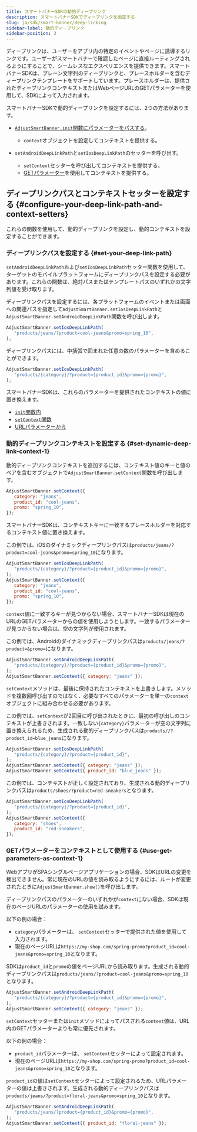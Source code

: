 ```yaml
---
title: スマートバナーSDKの動的ディープリンク
description: スマートバナーSDKでディープリンクを設定する
slug: ja/sdk/smart-banner/deep-linking
sidebar-label: 動的ディープリンク
sidebar-position: 3
---
```


ディープリンクは、ユーザーをアプリ内の特定のイベントやページに誘導するリンクです。ユーザーがスマートバナーで確認したページに直接ルーティングされるようにすることで、シームレスなエクスペリエンスを提供できます。スマートバナーSDKは、プレーン文字列のディープリンクと、プレースホルダーを含むディープリンクテンプレートをサポートしています。プレースホルダーは、提供されたディープリンクコンテキストまたはWebページURLのGETパラメーターを使用して、SDKによって入力されます。

スマートバナーSDKで動的ディープリンクを設定するには、2つの方法があります。

- [`AdjustSmartBanner.init`関数にパラメーターをパスする](/ja/sdk/smart-banner/init-options#configure-deep-links)。

   - `context`オブジェクトを設定してコンテキストを提供する。

- `setAndroidDeepLinkPath`と`setIosDeepLinkPath`のセッターを呼び出す。
   - `setContext`セッターを呼び出してコンテキストを提供する。
   - [GETパラメーター](#deeplink-context-urlparams)を使用してコンテキストを提供する。

## ディープリンクパスとコンテキストセッターを設定する \{\#configure\-your\-deep\-link\-path\-and\-context\-setters\}

これらの関数を使用して、動的ディープリンクを設定し、動的コンテキストを設定することができます。

### ディープリンクパスを設定する {#set-your-deep-link-path}

`setAndroidDeepLinkPath`および`setIosDeepLinkPath`セッター関数を使用して、ターゲットのモバイルプラットフォームにディープリンクパスを設定する必要があります。これらの関数は、絶対パスまたはテンプレートパスのいずれかの文字列値を受け取ります。

ディープリンクパスを設定するには、各プラットフォームのイベントまたは画面への関連パスを指定して`AdjustSmartBanner.setIosDeepLinkPath`と`AdjustSmartBanner.setAndroidDeepLinkPath`関数を呼び出します。

```js
AdjustSmartBanner.setIosDeepLinkPath(
   "products/jeans/?product=cool-jeans&promo=spring_10",
);
```

ディープリンクパスには、中括弧で囲まれた任意の数のパラメーターを含めることができます。

```js
AdjustSmartBanner.setIosDeepLinkPath(
   "products/{category}/?product={product_id}&promo={promo}",
);
```

スマートバナーSDKは、これらのパラメーターを提供されたコンテキストの値に置き換えます。

- [`init`関数内](/ja/sdk/smart-banner/init-options#configure-deep-links)
- [`setContext`関数](#set-deep-link-context)
- [URLパラメーターから](#use-get-parameters-as-context)

### 動的ディープリンクコンテキストを設定する {#set-dynamic-deep-link-context-1}

動的ディープリンクコンテキストを追加するには、コンテキスト値のキーと値のペアを含むオブジェクトで`AdjustSmartBanner.setContext`関数を呼び出します。

```js
AdjustSmartBanner.setContext({
   category: "jeans",
   product_id: "cool-jeans",
   promo: "spring_10",
});
```

スマートバナーSDKは、コンテキストキーに一致するプレースホルダーを対応するコンテキスト値に置き換えます。

この例では、iOSのダイナミックディープリンクパスは`products/jeans/?product=cool-jeans&promo=spring_10`になります。

```js
AdjustSmartBanner.setIosDeepLinkPath(
   "products/{category}/?product={product_id}&promo={promo}",
);
AdjustSmartBanner.setContext({
   category: "jeans",
   product_id: "cool-jeans",
   promo: "spring_10",
});
```

<Callout type="important">

`context`値に一致するキーが見つからない場合、スマートバナーSDKは現在のURLのGETパラメーターからの値を使用しようとします。一致するパラメーターが見つからない場合は、空の文字列が使用されます。

</Callout>

この例では、Androidのダイナミックディープリンクパスは`products/jeans/?product=&promo=`になります。

```js
AdjustSmartBanner.setAndroidDeepLinkPath(
   "products/{category}/?product={product_id}&promo={promo}",
);
AdjustSmartBanner.setContext({ category: "jeans" });
```

<Callout type="important">

`setContext`メソッドは、最後に保持されたコンテキストを上書きします。メソッドを複数回呼び出すのではなく、必要なすべてのパラメーターを単一の`context`オブジェクトに組み合わせる必要があります。

</Callout>

この例では、`setContext`が2回目に呼び出されたときに、最初の呼び出しのコンテキストが上書きされます。一致しない`{category}`パラメーターが空の文字列に置き換えられるため、生成される動的ディープリンクパスは`products//?product_id=blue_jeans`になります。

```js
AdjustSmartBanner.setIosDeepLinkPath(
   "products/{category}/?product={product_id}",
);
AdjustSmartBanner.setContext({ category: "jeans" });
AdjustSmartBanner.setContext({ product_id: "blue_jeans" });
```

この例では、コンテキストが正しく設定されており、生成される動的ディープリンクパスは`products/shoes/?product=red-sneakers`となります。

```js
AdjustSmartBanner.setIosDeepLinkPath(
   "products/{category}/?product={product_id}",
);
AdjustSmartBanner.setContext({
   category: "shoes",
   product_id: "red-sneakers",
});
```

### GETパラメーターをコンテキストとして使用する {#use-get-parameters-as-context-1}

<Callout type="important">

WebアプリがSPAシングルページアプリケーションの場合、SDKはURLの変更を検出できません。常に現在のURLの値を読み取るようにするには、ルートが変更されたときに`AdjustSmartBanner.show()`を呼び出します。

</Callout>

ディープリンクパスのパラメーターのいずれかが`context`にない場合、SDKは現在のページURLのパラメーターの使用を試みます。

以下の例の場合：

- `category`パラメーターは、 `setContext`セッターで提供された値を使用して入力されます。
- 現在のページURLは`https://my-shop.com/spring-promo?product_id=cool-jeans&promo=spring_10`となります。

SDKは`product_id`と`promo`の値をページURLから読み取ります。生成される動的ディープリンクパスは`products/jeans/?product=cool-jeans&promo=spring_10`となります。

```js
AdjustSmartBanner.setAndroidDeepLinkPath(
   "products/{category}/?product={product_id}&promo={promo}",
);
AdjustSmartBanner.setContext({ category: "jeans" });
```

<Callout type="important">

`setContext`セッターまたは`init`メソッドによってパスされる`context`値は、URL内のGETパラメーターよりも常に優先されます。

</Callout>

以下の例の場合：

- `product_id`パラメーターは、 `setContext`セッターによって設定されます。
- 現在のページURLは`https://my-shop.com/spring-promo?product_id=cool-jeans&promo=spring_10`となります。

`product_id`の値は`setContext`セッターによって設定されるため、URLパラメーターの値は上書きされます。生成される動的ディープリンクパスは`products/jeans/?product=floral-jeans&promo=spring_10`となります。

```js
AdjustSmartBanner.setAndroidDeepLinkPath(
   "products/jeans/?product={product_id}&promo={promo}",
);
AdjustSmartBanner.setContext({ product_id: "floral-jeans" });
```
